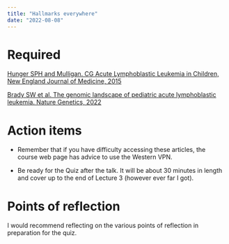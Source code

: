 ```yaml
---
title: "Hallmarks everywhere"
date: "2022-08-08"
---
```




# Required

[Hunger SPH and Mulligan. CG Acute Lymphoblastic Leukemia in Children, New England Journal of Medicine, 2015](https://www.nejm.org/doi/full/10.1056/NEJMra1400972)


[Brady SW et al. The genomic landscape of pediatric acute 
lymphoblastic leukemia. Nature Genetics, 2022](https://www.nature.com/articles/s41588-022-01159-z)


# Action items  

- Remember that if you have difficulty accessing these articles, the course web page has advice to use the Western VPN.

- Be ready for the Quiz after the talk. It will be about 30 minutes in length and cover up to the end of Lecture 3 (however ever far I got).

# Points of reflection

I would recommend reflecting on the various points of reflection in preparation for the quiz.
